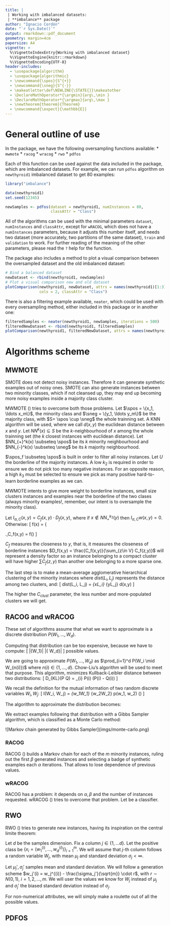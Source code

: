 ```yaml
---
title: |
 | Working with imbalanced datasets:
 | **imbalance** package
author: "Ignacio Cordón"
date: "`r Sys.Date()`"
output: rmarkdown::pdf_document
geometry: margin=4cm
papersize: A4
vignette: >
  %\VignetteIndexEntry{Working with imbalanced dataset}
  %\VignetteEngine{knitr::rmarkdown}
  %\VignetteEncoding{UTF-8}
header-includes:
  - \usepackage{algorithm}
  - \usepackage{algorithmic}
  - \newcommand{\spos}{S^{+}}
  - \newcommand{\sneg}{S^{-}}
  - \makeatletter\def\NEWLINE{\STATE{}}\makeatother
  - \DeclareMathOperator*{\argmin}{arg\,\min }
  - \DeclareMathOperator*{\argmax}{arg\,\max }
  - \newtheorem{theorem}{Theorem}
  - \newcommand{\expect}{\mathbb{E}}
---
```

# General outline of use

In the package, we have the following oversampling functions available:
* `mwmote`
* `racog`
* `wracog`
* `rwo`
* `pdfos`

Each of this function can be used against the data included in the package, which are imbalanced datasets. For example, we can run `pdfos` algorithm on `newthyroid1` imbalanced dataset to get 80 examples:

```r
library("imbalance")

data(newthyroid1)
set.seed(12345)

newSamples <- pdfos(dataset = newthyroid1, numInstances = 80,
                    classAttr = "Class")
```

All of the algorithms can be used with the minimal parameters `dataset`, `numInstances` and `classAttr`, except for 
`wRACOG`, which does not have a `numInstances` parameters, because it adjusts this number itself, and needs
two dataset (more accurately, two partitions of the same dataset), `train` and `validation` to work. For 
further reading of the meaning of the other parameters, please read the `?` help for the function.

The package also includes a method to plot a visual comparison between the oversampled dataset and the old
imbalanced dataset:

```r
# Bind a balanced dataset
newDataset <- rbind(newthyroid1, newSamples)
# Plot a visual comparison new and old dataset
plotComparison(newthyroid1, newDataset, attrs = names(newthyroid1)[1:3], 
               cols = 2, classAttr = "Class")
```

There is also a filtering example available, `neater`, which could be used with every oversampling method, 
either included in this package or in another one:

```r
filteredSamples <- neater(newthyroid1, newSamples, iterations = 500)
filteredNewDataset <- rbind(newthyroid1, filteredSamples)
plotComparison(newthyroid1, filteredNewDataset, attrs = names(newthyroid1)[1:3])
```

# Algorithms scheme
## MWMOTE
SMOTE does not detect noisy instances. Therefore it can generate synthetic examples out of noisy ones. 
SMOTE can also generate instances between two minority classes, which if not cleansed up, they may end up 
becoming more noisy examples inside a majority class cluster.

MWMOTE (\textit{Majority Weighted Minority Oversampling Technique}) tries to overcome both those problems. 
Let $\spos = \{x_1, \ldots x_m\}$, the minority class and $\sneg = \{y_1, \ldots y_m\}$ be the majority 
class, with $S= \spos \cup \sneg$ the whole trainning set. A KNN algorithm will be used, where we call 
$d(x,y)$ the euclidean distance between $x$ and $y$. Let $NN^{k}(x)\subseteq S$ be the $k$-neighbourhood
of $x$ among the whole trainning set (the $k$ closest instances with euclidean distance). Let
$NN_{+}^k(x) \subseteq \spos$ be its $k$ minority neighbourhood and $NN_{-}^k(x) \subseteq \sneg$ be its $k$ 
majority neighbourhood.

\begin{algorithm}[ht]
\begin{algorithmic}[1]
  \REQUIRE $\spos = \{x_1, \ldots x_m\}$, minority instances
  \REQUIRE $\sneg = \{y_1, \ldots y_m\}$, majority instances
  \REQUIRE $T$, number of requested synthetic examples
  \REQUIRE $k_{1}$, KNN parameter to filter noisy instanes of $\spos$
  \REQUIRE $k_{2}$, KNN parameter to compute frontier $U \subseteq \sneg$
  \REQUIRE $K_{3}$, KNN parameter to compute frontier $V \subseteq \spos$
  \REQUIRE $\alpha$, tolerance for the closeness level to the borderline
  \REQUIRE $C$, weight to the closeness factor respect to the borderline
  \REQUIRE $C_{clust}$
  \STATE{Initialize $S' = \emptyset$}
  \STATE{For each $x\in \spos$, compute its $k_{1}$ KNN neighbourhood, $NN^{k_1}(x)$}
  \STATE{Let $\spos_f = \spos - \{x\in \spos : NN^{k_1}(x) \cap \spos = \emptyset\}$}
  \STATE{Compute $U = \underset{x\in \spos_f}{\bigcup} NN_{-}^{k_2}(x)$}
  \STATE{Compute $V = \underset{x\in U}{\bigcup} NN_{+}^{k_3}(x)$}
  \STATE{For each $x\in V$, compute $P(x) = \sum_{y\in U} I_{\alpha,C}(x,y)$}
  \STATE{Normalize $P(x)$ for each $x\in V$, $P(x) = \frac{P(x)}{\sum_{z\in V} P(z)}$}
  \STATE{Compute $T_{clust} = C_{clust} \cdot \frac{1}{|\spos_f|} \sum_{x\in \spos_f} \min_{y\in \spos_f, y\neq x} d(x,y)$}
  \STATE{Let $L_1, \ldots L_M\subseteq \spos$ be the clusters for $\spos$, with $T_{clust}$ as threshold}
  \NEWLINE
  \FOR{$t=1, \ldots, T$}
    \STATE{Pick $x\in V$ with respect to $P(x)$}
    \STATE{Pick $y\in L_k$ uniformly inside $L_k \ni x$, where $x \in L_k$}
    \STATE{Pick $r$ en $[0,1]$ uniformly}
    \STATE{$S' = S'\cup \{x + r(y-x)\}$}
  \ENDFOR
  \NEWLINE
  \RETURN{$S'$, synthetic examples}
\end{algorithmic}
\caption{MWMOTE oversampling}
\label{alg:mwmote}
\end{algorithm}

$\spos_f \subseteq \spos$ is built in order to filter all noisy instances. Let $U$ the borderline of the 
majority instances. A low $k_2$ is required in order to ensure we do not pick too many negative instances.
For an opposite reason, a high $k_3$ must be selected to ensure we pick as many positive hard-to-learn 
borderline examples as we can.

MWMOTE intents to give more weight to borderline instances, small size clusters instances and examples near
the borderline of the two clases (always minority examples!, remember, our intent is to oversample the 
minority class).

Let $I_{\alpha,C}(x,y) = C_f(x,y) \cdot D_f(x,y)$, where if $x \notin NN_{+}^{k_3}(y)$ then $I_{\alpha,C}w(x,y) = 0$. 
Otherwise:
\[
  f(x) = \left\{\begin{array}{ll} 
                x &, x\le \alpha \\
                C & \textrm{en otro caso}
               \end{array}\right.,\qquad C_f(x,y) = \frac{C}{\alpha} \cdot f\left(\frac{d}{d(x,y)}\right)
\]

$C_f$ measures the closeness to $y$, that is, it measures the closeness of borderline instances 
$D_f(x,y) = \frac{C_f(x,y)}{\sum_{z\in V} C_f(z,y)}$ will represent a density factor so an instance belonging 
to a compact cluster will have higher $\sum C_f(z,y)$ than another one belonging to a more sparse one.

The last step is to make a mean-average agglomerative hierarchical clustering of the minority instances
where $dist(L_i, L_j)$ represents the distance among two clusters, and:
\[
  dist(L_i, L_j) = \frac{1}{|L_i||L_j|} \sum_{x\in L_i} \sum_{y\in L_j} d(x,y)
\]


\begin{algorithm}[H]
\begin{algorithmic}[1]
  \REQUIRE $\spos = \{x_1, \ldots x_m\}$, clase minoritaria
  \STATE{Inicializar $L_i = \{x_i\}, i=1, \ldots, m$}
  \WHILE{$\inf_{i,j, i\neq j} dist(L_i, L_j) \le T_{clust}$, y quede más de un clúster}
    \STATE{Sean $(i,j) = \argmin_{i,j, i\neq j} dist(L_i, L_j)$}
    \STATE{$L_i = L_i \cup L_j$. Elimina $L_j$}
  \ENDWHILE
  \RETURN{Clústeres $L_1, \ldots L_k, k\le m$}
\end{algorithmic}
\caption{Algoritmo de \textit{clustering} jerárquico}
\label{alg:hclust}
\end{algorithm}

The higher the $C_{clust}$ parameter, the less number and more-populated clusters we will get.

## RACOG and wRACOG
These set of algorithms assume that what we want to approximate is a discrete distribution $P(W_1, \ldots, W_d)$.

Computing that distribution can be too expensive, because we have to compute:
\[
  |\{\textrm{Posibles valores para }W_1\}| \cdots |\{\textrm{Posibles valores para} W_d\}|
\]
possible values.

We are going to approximate $P(W_1, \ldots, W_d)$ as $\prod_{i=1}^d P(W_i \mid W_{n(i)})$ where $n(i) \in 
\{1, \ldots, d\}$. Chow-Liu's algorithm \ref{alg:chowliu} will be used to meet that purpose. This algorithm,
minimizes Kullback-Leibler distance between two distributions:
\[
  D_{KL}(P \parallel Q) = \sum_{i} P(i) \left(\log P(i) - \log Q(i)\right)
\]

We recall the definition for the mutual information of two random discrete variables $W_i, W_j$:
\[
  I(W_i, W_j) = \sum_{w_1\in W_1} \sum_{w_2\in W_2} p(w_1, w_2) \log\left(\frac{p(w_1,w_2)}{p(w_1) p(w_2)}\right)
\]

\begin{algorithm}[H]
\begin{algorithmic}[1]
 \REQUIRE $S = \{x_i=(w_1^{(i)}, \ldots w_d^{(i)})\}_{i=1}^m$, instances
 \FOR{Each pair $i, j$}
   \STATE{Compute $I(w_i, w_j)$}
 \ENDFOR
 \STATE{Build $G$ minimum spanning tree with those weighted instances and convert it to a directed tree}
 \RETURN{$G = (E,V)$}
\end{algorithmic}
\caption{Chow-Liu's algorithm}
\label{alg:chowliu}
\end{algorithm}

The algorithm to approximate the distribution becomes:

\begin{algorithm}[H]
\begin{algorithmic}[1]
  \REQUIRE $S = \{x_i=(w_1^{(i)}, \ldots, w_d^{(i)})\}_{i=1}^m$, instances
  \STATE{Compute $G' = (E',V')$ Chow-Liu's tree}
  \STATE{We define $P(W_r|n(r)) := P(W_r)$ with $r$ the root of the tree}
  \FOR{$(u,v) \in E$}
    \STATE{Let $n(v) = u$}
    \STATE{Compute $P(W_v \mid W_u)$}
    \STATE{Compute $P(W_u), P(W_v)$}
  \ENDFOR
  \RETURN{$\{P(W_v \mid W_u), P(W_u), P(W_v)\}_{(u,v)\in E}$}  
\end{algorithmic}
\caption{Algorithm to approximate the discrete distribution}
\label{alg:aproxdist}
\end{algorithm}

We extract examples following that distribution with a Gibbs Sampler algorithm, which is classified as a 
Monte Carlo method:

\begin{algorithm}[H]
\begin{algorithmic}[1]
  \REQUIRE $S = \{x_i=(w_1^{(i)}, \ldots, w_d^{(i)})\}_{i=1}^m$, instances
  \REQUIRE $\{P(W_v \mid W_u), P(W_u)\}_{(u,v)\in E}$
  \FOR{$i=1, \ldots, m$}
    \FOR{$k=1,\ldots, d$}
      \STATE{$\bar{w}_k^{(i)} \sim P(W_k \mid \bar{w}_1^{(i)}, \ldots, \bar{w}_{k-1}^{(i)}, w_{k+1}^{(i)} \ldots, w_{d}^{(i)})$}
    \ENDFOR
  \ENDFOR
  \RETURN{$S = \{\bar{x}_i=(\bar{w}_1^{(i)}, \ldots \bar{w}_d^{(i)})\}_{i=1}^m$, newly generated instances from $S$ and $P$}
\end{algorithmic}
\caption{Gibbs Sampler algorithm}
\label{alg:gibbs}
\end{algorithm}

![Markov chain generated by Gibbs Sampler]{imgs/monte-carlo.png}

### RACOG
RACOG (\textit{Rapidly Converging Gibbs}) builds a Markov chain for each of the $m$ minority instances, 
ruling out the first $\beta$ generated instances and selecting a badge of synthetic examples each $\alpha$ iterations. That allows to lose dependence of previous values.

\begin{algorithm}[H]
\begin{algorithmic}[1]
  \REQUIRE $S = \{x_1, \ldots x_m\}$, positive examples
  \REQUIRE $\beta$, burnin
  \REQUIRE $\alpha$, lag
  \REQUIRE $T$, number of requested synthetic examples
  \STATE{$P = \textrm{AproximarDistribución}(S)$}
  \STATE{$S'= \emptyset$}
  \STATE{$M = \left\lceil\frac{T}{m}\right\rceil \cdot \alpha + \beta$}
  \NEWLINE
  \FOR{$t=1,\ldots, M$}
    \STATE{$S = \textrm{GibbsSampler}(S, P)$}
    \NEWLINE
    \IF{$t > \beta$ \AND $t\mod(\alpha) = 0$}
      \STATE{$S' = S' \cup S$}
    \ENDIF
  \ENDFOR
  \NEWLINE
  \STATE{$S' =$ Pick $T$ random instances from $S'$}
  \RETURN{$S'$, synthetic examples}    
\end{algorithmic}
\caption{RACOG oversampling}
\label{alg:racog}
\end{algorithm}

### wRACOG
RACOG has a problem: it depends on $\alpha, \beta$ and the number of instances requested. wRACOG (\textit{wrapper-based RACOG}) tries to overcome that problem. Let \textit{wrapper} be a classifier.

\begin{algorithm}[H]
\begin{algorithmic}[1]
  \REQUIRE $S_{train} = \{z_1=(x_1, y_1), \ldots, z_m=(x_m, y_m)\}$, train instances
  \REQUIRE $S_{val}$, validation instances
  \REQUIRE $wrapper$
  \REQUIRE $T$, number of requested synthetic examples
  \REQUIRE $\alpha$, tolerance parameter
  \STATE{$S = \spos_{train}$}
  \STATE{$P = \textrm{AproximarDistribución}(S)$}
  \STATE{Build a $model$ with $wrapper$ and $S_{train}$}
  \STATE{Initialize $S'= \emptyset$}
  \STATE{Initialize $\tau = (\underset{1)}{+\infty}, \ldots, \underset{T)}{+\infty})$}
  \NEWLINE
  \WHILE{The standard deviation of $\tau \ge \alpha$}
    \STATE{$S = \textrm{GibbsSampler}(S, P)$}
    \STATE{$S_{misc} =$ misclassified $S$ examples by $model$}
    \STATE{Update $S' = S' \cup S_{misc}$}
    \STATE{Update train set $S_{train} = S_{train} \cup S_{misc}$}
    \STATE{Build a new $model$ with $wrapper$ and $S_{train}$}
    \STATE{Let $s = $ sensitivity of $model$ over $S_{val}$}
    \STATE{Let $\tau = (\tau_2, \ldots, \tau_T, s)$}
  \ENDWHILE
  \NEWLINE
  \RETURN{$S'$, synthetic examples}    
\end{algorithmic}
\caption{wRACOG oversampling}
\label{alg:wracog}
\end{algorithm}

## RWO
RWO (\textit{Random Walk Oversampling}) tries to generate new instances, having its inspiration on the 
central limite theorem:

\begin{theorem}
 Let $\{W_1, \ldots, W_m\}$ a set of i.i.d. examples $\expect(W_i) = \mu$ and $Var(W_i) = \sigma^2 < \infty$. Then: 
 \[
   \lim_{m} P\left[\frac{\sqrt{m}}{\sigma} \left(\underbrace{\frac{1}{m}\sum_{i=1}^m W_i}_{\overline{W}} - 
   \mu \right) \le z \right] = \phi(z)
 \]
 
 where $\phi$ is the distribution function for $N(0,1)$.
 
 That is $\frac{\overline{W} - \mu}{\sigma/\sqrt{m}} \rightarrow N(0,1)$ in probability.
 
 \label{th:tcl}
\end{theorem}

Let $d$ be the samples dimension. Fix a column $j\in \{1, \ldots d\}$. Let the positive class be 
$\{x_i=(w_1^{(i)}, \ldots, w_d^{(i)})\}_{i=1}^m$. We will assume that $j$-th column follows a random variable
$W_j$, with mean $\mu_j$ and standard deviation $\sigma_j < \infty$.

Let $\mu_j', \sigma_j'$ samples mean and standard deviation. We will follow a generation scheme 
$w_j'(i) = w_j^{(i)} - \frac{\sigma_j'}{\sqrt{m}} \cdot r$, with 
$r\sim N(0,1)$, $i=1, 2, \ldots, m$. We will user the values we know for $W_j$ instead of $\mu_j$ and
$\sigma_j'$ the biased standard deviation instead of $\sigma_j$.

\begin{theorem}
 Expectation of the mean newly generated samples, $\{w_j^{'}(i)\}_{i=1}^m$, is $\mu_j$. 
 Expectation of the variance tends to $\sigma_j^2$ as $m \rightarrow \infty$.
 \label{th:asyn-guarantee}
\end{theorem}

For non-numerical attributes, we will simply make a roulette out of all the possible values.

\begin{algorithm}[H]
\begin{algorithmic}[1]
  \REQUIRE $S = \{x_i=(w_1^{(i)}, \ldots w_d^{(i)})\}_{i=1}^m$, minority instances
  \REQUIRE $T$, number of requested synthetic examples
  \STATE{Initialize $S'= \emptyset$}
  \NEWLINE
  \FOR{$j=1, \ldots, d$}
    \IF{$j$-th attribute is numerical}
      \STATE{Compute $\sigma_j' = \sqrt{\frac{1}{m}\sum_{i=1}^m \left(w_j^{(i)} - \frac{\sum_{i=1}^m w_j^{(i)}}{m} \right)^2}$}
    \ENDIF
  \ENDFOR
  \NEWLINE
  \STATE{Let $M = \left\lceil T/m \right\rceil$}
  \FOR{$t=1, \ldots, M$}
    \FOR{$i=1,\ldots, m$}
      \FOR{$j=1, \ldots, d$}
         \IF{$j$-th attribute is numerical}
           \STATE{Pick $r \sim N(0,1)$}
	   \STATE{$w_j = w_j^{(i)} - \frac{\sigma_j'}{\sqrt{m}} \cdot r$}
	 \ELSE
	   \STATE{Pick $w_j$ uniformly over $\{w_j^{(1)}, \ldots w_j^{(m)}\}$}
	 \ENDIF
      \ENDFOR
      \STATE{$S' = S' \cup \{(w_1, \ldots w_d)\}$}
    \ENDFOR
  \ENDFOR
  \NEWLINE
  \STATE{$S'=$ Pick $T$ random examples over $S'$}
  \RETURN{$S'$, synthetic examples}
\end{algorithmic}
\caption{RWO oversampling}
\label{alg:rwo}
\end{algorithm}

## PDFOS
